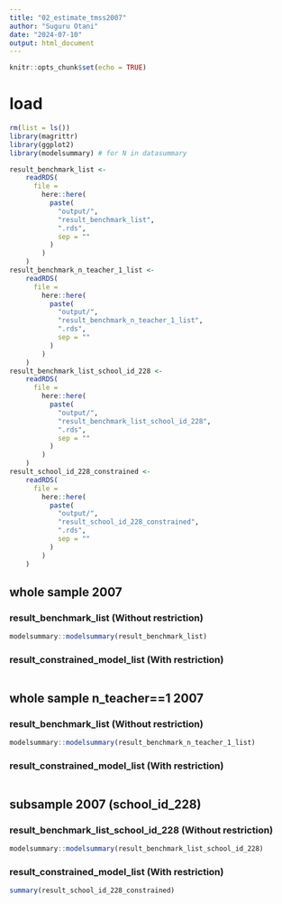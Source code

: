 ```yaml
---
title: "02_estimate_tmss2007"
author: "Suguru Otani"
date: "2024-07-10"
output: html_document
---
```


```r
knitr::opts_chunk$set(echo = TRUE)
```

# load {.tabset}

```r
rm(list = ls())
library(magrittr)
library(ggplot2)
library(modelsummary) # for N in datasummary

result_benchmark_list <-
    readRDS(
      file = 
        here::here(
          paste(
            "output/",
            "result_benchmark_list",
            ".rds",
            sep = ""
          )
        )
    )
result_benchmark_n_teacher_1_list <-
    readRDS(
      file = 
        here::here(
          paste(
            "output/",
            "result_benchmark_n_teacher_1_list",
            ".rds",
            sep = ""
          )
        )
    )
result_benchmark_list_school_id_228 <-
    readRDS(
      file = 
        here::here(
          paste(
            "output/",
            "result_benchmark_list_school_id_228",
            ".rds",
            sep = ""
          )
        )
    )
result_school_id_228_constrained <-
    readRDS(
      file = 
        here::here(
          paste(
            "output/",
            "result_school_id_228_constrained",
            ".rds",
            sep = ""
          )
        )
    )

```

## whole sample 2007 {.tabset}

### result_benchmark_list (Without restriction)

```r
modelsummary::modelsummary(result_benchmark_list)
```

### result_constrained_model_list (With restriction)

```r

```

## whole sample n_teacher==1 2007 {.tabset}

### result_benchmark_list (Without restriction)

```r
modelsummary::modelsummary(result_benchmark_n_teacher_1_list)
```

### result_constrained_model_list (With restriction)

```r

```

## subsample 2007 (school_id_228) {.tabset}

### result_benchmark_list_school_id_228 (Without restriction)

```r
modelsummary::modelsummary(result_benchmark_list_school_id_228)
```

### result_constrained_model_list (With restriction)

```r
summary(result_school_id_228_constrained)

```